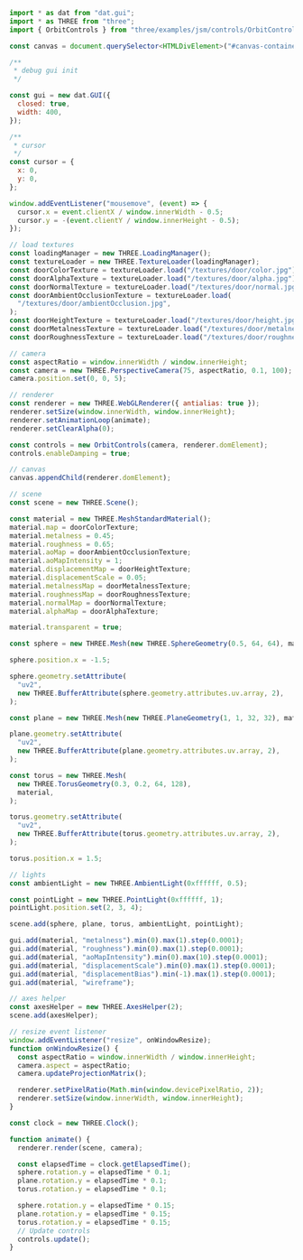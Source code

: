 
<Layout title="Materials - Basics">
  <Example13 title="Materials" description="Basics" />
  <div class="h-screen overflow-y-scroll rounded-2xl my-10 md:my-20 container max-w-7xl place-self-center">

```javascript
import * as dat from "dat.gui";
import * as THREE from "three";
import { OrbitControls } from "three/examples/jsm/controls/OrbitControls.js";

const canvas = document.querySelector<HTMLDivElement>("#canvas-container")!;

/**
 * debug gui init
 */

const gui = new dat.GUI({
  closed: true,
  width: 400,
});

/**
 * cursor
 */
const cursor = {
  x: 0,
  y: 0,
};

window.addEventListener("mousemove", (event) => {
  cursor.x = event.clientX / window.innerWidth - 0.5;
  cursor.y = -(event.clientY / window.innerHeight - 0.5);
});

// load textures
const loadingManager = new THREE.LoadingManager();
const textureLoader = new THREE.TextureLoader(loadingManager);
const doorColorTexture = textureLoader.load("/textures/door/color.jpg");
const doorAlphaTexture = textureLoader.load("/textures/door/alpha.jpg");
const doorNormalTexture = textureLoader.load("/textures/door/normal.jpg");
const doorAmbientOcclusionTexture = textureLoader.load(
  "/textures/door/ambientOcclusion.jpg",
);
const doorHeightTexture = textureLoader.load("/textures/door/height.jpg");
const doorMetalnessTexture = textureLoader.load("/textures/door/metalness.jpg");
const doorRoughnessTexture = textureLoader.load("/textures/door/roughness.jpg");

// camera
const aspectRatio = window.innerWidth / window.innerHeight;
const camera = new THREE.PerspectiveCamera(75, aspectRatio, 0.1, 100);
camera.position.set(0, 0, 5);

// renderer
const renderer = new THREE.WebGLRenderer({ antialias: true });
renderer.setSize(window.innerWidth, window.innerHeight);
renderer.setAnimationLoop(animate);
renderer.setClearAlpha(0);

const controls = new OrbitControls(camera, renderer.domElement);
controls.enableDamping = true;

// canvas
canvas.appendChild(renderer.domElement);

// scene
const scene = new THREE.Scene();

const material = new THREE.MeshStandardMaterial();
material.map = doorColorTexture;
material.metalness = 0.45;
material.roughness = 0.65;
material.aoMap = doorAmbientOcclusionTexture;
material.aoMapIntensity = 1;
material.displacementMap = doorHeightTexture;
material.displacementScale = 0.05;
material.metalnessMap = doorMetalnessTexture;
material.roughnessMap = doorRoughnessTexture;
material.normalMap = doorNormalTexture;
material.alphaMap = doorAlphaTexture;

material.transparent = true;

const sphere = new THREE.Mesh(new THREE.SphereGeometry(0.5, 64, 64), material);

sphere.position.x = -1.5;

sphere.geometry.setAttribute(
  "uv2",
  new THREE.BufferAttribute(sphere.geometry.attributes.uv.array, 2),
);

const plane = new THREE.Mesh(new THREE.PlaneGeometry(1, 1, 32, 32), material);

plane.geometry.setAttribute(
  "uv2",
  new THREE.BufferAttribute(plane.geometry.attributes.uv.array, 2),
);

const torus = new THREE.Mesh(
  new THREE.TorusGeometry(0.3, 0.2, 64, 128),
  material,
);

torus.geometry.setAttribute(
  "uv2",
  new THREE.BufferAttribute(torus.geometry.attributes.uv.array, 2),
);

torus.position.x = 1.5;

// lights
const ambientLight = new THREE.AmbientLight(0xffffff, 0.5);

const pointLight = new THREE.PointLight(0xffffff, 1);
pointLight.position.set(2, 3, 4);

scene.add(sphere, plane, torus, ambientLight, pointLight);

gui.add(material, "metalness").min(0).max(1).step(0.0001);
gui.add(material, "roughness").min(0).max(1).step(0.0001);
gui.add(material, "aoMapIntensity").min(0).max(10).step(0.0001);
gui.add(material, "displacementScale").min(0).max(1).step(0.0001);
gui.add(material, "displacementBias").min(-1).max(1).step(0.0001);
gui.add(material, "wireframe");

// axes helper
const axesHelper = new THREE.AxesHelper(2);
scene.add(axesHelper);

// resize event listener
window.addEventListener("resize", onWindowResize);
function onWindowResize() {
  const aspectRatio = window.innerWidth / window.innerHeight;
  camera.aspect = aspectRatio;
  camera.updateProjectionMatrix();

  renderer.setPixelRatio(Math.min(window.devicePixelRatio, 2));
  renderer.setSize(window.innerWidth, window.innerHeight);
}

const clock = new THREE.Clock();

function animate() {
  renderer.render(scene, camera);

  const elapsedTime = clock.getElapsedTime();
  sphere.rotation.y = elapsedTime * 0.1;
  plane.rotation.y = elapsedTime * 0.1;
  torus.rotation.y = elapsedTime * 0.1;

  sphere.rotation.y = elapsedTime * 0.15;
  plane.rotation.y = elapsedTime * 0.15;
  torus.rotation.y = elapsedTime * 0.15;
  // Update controls
  controls.update();
}
```

  </div>

</Layout>

